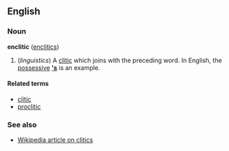 ==English==
===Noun===
'''enclitic''' ([[enclitics]])

# (''linguistics'') A [[clitic]] which joins with the preceding word. In English, the [[possessive]] '''[['s]]''' is an example.

====Related terms====
*[[clitic]]
*[[proclitic]]

===See also===
*[[w:Clitic|Wikipedia article on clitics]]